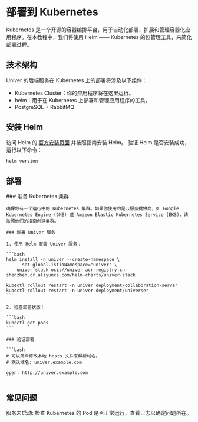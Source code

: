 
# 部署到 Kubernetes

<BadgeGroup values={[UniverTypes.GENERAL]} value={UniverTypes.GENERAL} />

Kubernetes 是一个开源的容器编排平台，用于自动化部署、扩展和管理容器化应用程序。在本教程中，我们将使用 Helm —— Kubernetes 的包管理工具，来简化部署过程。

## 技术架构

Univer 的后端服务在 Kubernetes 上的部署将涉及以下组件：

- Kubernetes Cluster：你的应用程序将在这里运行。
- helm：用于在 Kubernetes 上部署和管理应用程序的工具。
- PostgreSQL + RabbitMQ

## 安装 Helm

访问 Helm 的 [官方安装页面](https://helm.sh/docs/intro/install/)  并按照指南安装 Helm。
验证 Helm 是否安装成功，运行以下命令：

```bash
helm version
```

## 部署

<Steps>
    ### 准备 Kubernetes 集群

    确保你有一个运行中的 Kubernetes 集群。如果你使用的是云服务提供商，如 Google Kubernetes Engine (GKE) 或 Amazon Elastic Kubernetes Service (EKS)，请按照他们的指南创建集群。

    ### 部署 Univer 服务

    1. 使用 Helm 安装 Univer 服务：

    ```bash
    helm install -n univer --create-namespace \
        --set global.istioNamespace="univer" \
        univer-stack oci://univer-acr-registry.cn-shenzhen.cr.aliyuncs.com/helm-charts/univer-stack

    kubectl rollout restart -n univer deployment/collaboration-server
    kubectl rollout restart -n univer deployment/universer
    ```

    2. 检查部署状态：

    ```bash
    kubectl get pods
    ```

    ### 验证部署

    ```bash
    # 可以简单修改本地 hosts 文件来解析域名。
    # 默认域名: univer.example.com

    open: http://univer.example.com
    ```
</Steps>

## 常见问题

服务未启动: 检查 Kubernetes 的 Pod 是否正常运行，查看日志以确定问题所在。
